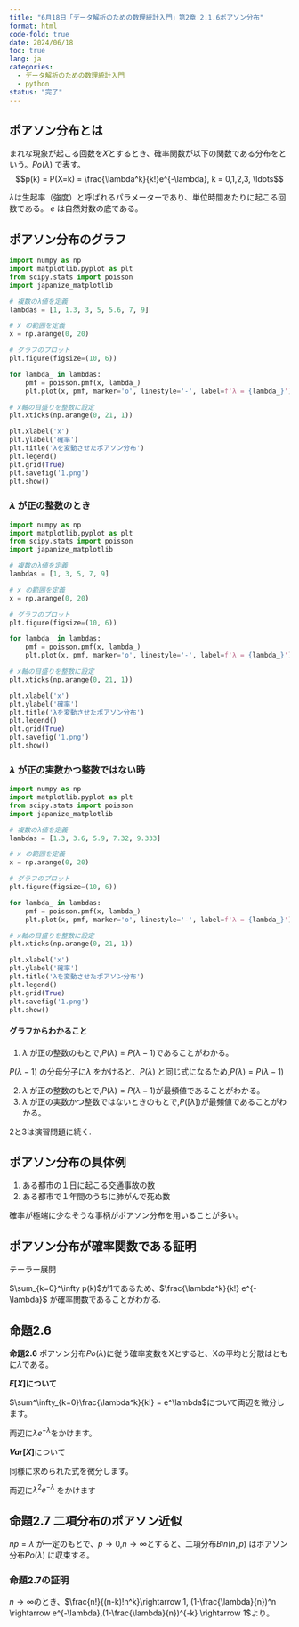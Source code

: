 ```yaml
---
title: "6月18日「データ解析のための数理統計入門」第2章 2.1.6ポアソン分布"
format: html
code-fold: true
date: 2024/06/18
toc: true
lang: ja
categories:
  - データ解析のための数理統計入門
  - python
status: "完了"
---
```


## ポアソン分布とは

まれな現象が起こる回数を$X$とするとき、確率関数が以下の関数である分布を\textbf{ポアソン分布}という。$Po(\lambda)$ で表す。
$$p(k) = P(X=k) = \frac{\lambda^k}{k!}e^{-\lambda}, k = 0,1,2,3, \ldots$$

$\lambda$は生起率（強度）と呼ばれるパラメーターであり、単位時間あたりに起こる回数である。
$e$ は自然対数の底である。

## ポアソン分布のグラフ

```python
import numpy as np
import matplotlib.pyplot as plt
from scipy.stats import poisson
import japanize_matplotlib

# 複数のλ値を定義
lambdas = [1, 1.3, 3, 5, 5.6, 7, 9]

# x の範囲を定義
x = np.arange(0, 20)

# グラフのプロット
plt.figure(figsize=(10, 6))

for lambda_ in lambdas:
    pmf = poisson.pmf(x, lambda_)
    plt.plot(x, pmf, marker='o', linestyle='-', label=f'λ = {lambda_}')

# x軸の目盛りを整数に設定
plt.xticks(np.arange(0, 21, 1))

plt.xlabel('x')
plt.ylabel('確率')
plt.title('λを変動させたポアソン分布')
plt.legend()
plt.grid(True)
plt.savefig('1.png')
plt.show()
```

### $\lambda$ が正の整数のとき

```python
import numpy as np
import matplotlib.pyplot as plt
from scipy.stats import poisson
import japanize_matplotlib

# 複数のλ値を定義
lambdas = [1, 3, 5, 7, 9]

# x の範囲を定義
x = np.arange(0, 20)

# グラフのプロット
plt.figure(figsize=(10, 6))

for lambda_ in lambdas:
    pmf = poisson.pmf(x, lambda_)
    plt.plot(x, pmf, marker='o', linestyle='-', label=f'λ = {lambda_}')

# x軸の目盛りを整数に設定
plt.xticks(np.arange(0, 21, 1))

plt.xlabel('x')
plt.ylabel('確率')
plt.title('λを変動させたポアソン分布')
plt.legend()
plt.grid(True)
plt.savefig('1.png')
plt.show()
```

### $\lambda$ が正の実数かつ整数ではない時

```python
import numpy as np
import matplotlib.pyplot as plt
from scipy.stats import poisson
import japanize_matplotlib

# 複数のλ値を定義
lambdas = [1.3, 3.6, 5.9, 7.32, 9.333]

# x の範囲を定義
x = np.arange(0, 20)

# グラフのプロット
plt.figure(figsize=(10, 6))

for lambda_ in lambdas:
    pmf = poisson.pmf(x, lambda_)
    plt.plot(x, pmf, marker='o', linestyle='-', label=f'λ = {lambda_}')

# x軸の目盛りを整数に設定
plt.xticks(np.arange(0, 21, 1))

plt.xlabel('x')
plt.ylabel('確率')
plt.title('λを変動させたポアソン分布')
plt.legend()
plt.grid(True)
plt.savefig('1.png')
plt.show()
```

#### グラフからわかること

1. $\lambda$ が正の整数のもとで,$P(\lambda)=P(\lambda-1)$であることがわかる。


\begin{align*}
    P(\lambda) &= \frac{\lambda^\lambda}{\lambda!} e^{-\lambda} \\
    P(\lambda-1) &= \frac{\lambda^{\lambda-1}}{(\lambda-1)!} e^{-\lambda}
\end{align*}
$P(\lambda-1)$ の分母分子に$\lambda$ をかけると、$P(\lambda)$ と同じ式になるため,$P(\lambda)=P(\lambda-1)$

2. $\lambda$ が正の整数のもとで,$P(\lambda)=P(\lambda-1)$が最頻値であることがわかる。
3. $\lambda$ が正の実数かつ整数ではないときのもとで,$P([\lambda])$が最頻値であることがわかる。

2と3は演習問題に続く.

## ポアソン分布の具体例
1. ある都市の１日に起こる交通事故の数
2. ある都市で１年間のうちに肺がんで死ぬ数

確率が極端に少なそうな事柄がポアソン分布を用いることが多い。

## ポアソン分布が確率関数である証明

テーラー展開

\begin{align*}
    e^\lambda &= 1 + x + x^2/ 2! + x^3/ 3! \ldots \\
    &= \sum_{k=0}^\infty \frac{x^k}{k!}
\end{align*}

\begin{align*}
    \sum_{k=0}^\infty p(k) &= \sum_{k=0}^\infty \frac{\lambda^k}{k!} e^{-\lambda} = e^{\lambda}e^{-\lambda} = 1
\end{align*}
$\sum_{k=0}^\infty p(k)$が1であるため、$\frac{\lambda^k}{k!} e^{-\lambda}$ が確率関数であることがわかる. 

## 命題2.6

**命題2.6** ポアソン分布$Po(\lambda)$に従う確率変数をXとすると、Xの平均と分散はともに$\lambda$である。

**$E[X]$について**

$\sum^\infty_{k=0}\frac{\lambda^k}{k!} = e^\lambda$について両辺を微分します。

\begin{equation*}
    \frac{d}{d\lambda}(e^\lambda)  = e^\lambda
\end{equation*}
\begin{align*}
    \frac{d}{d\lambda}(\sum^\infty_{k=0}\frac{\lambda^k}{k!}) &= \sum^\infty_{k=0}\frac{k\lambda^{k-1}}{k!} 
    = \sum^\infty_{k=1}\frac{k\lambda^{k-1}}{k!} 
\end{align*}
両辺に$\lambda e^{-\lambda}$をかけます。
\begin{equation*}
    e^\lambda \lambda e^{-\lambda} = \lambda
\end{equation*}
\begin{equation*}
    \sum^\infty_{k=1}\frac{k\lambda^{k-1}}{k!} \lambda e^{-\lambda} = \sum^\infty_{k=1}\frac{k\lambda^{k}}{k!} e^{-\lambda} = E[X]
\end{equation*}

**$Var[X]$**について

同様に求められた式を微分します。
  \begin{equation*}
    \sum_{k=1}^{\infty} k(k-1)\frac{\lambda^{k-2}}{k!} = e^\lambda
  \end{equation*}

  両辺に$\lambda^2 e^{-\lambda}$ をかけます
  \begin{equation*}
    \sum_{k=1}^{\infty} k(k-1)\frac{\lambda^{k}}{k!} e^{-\lambda} = \lambda^2
  \end{equation*}

  \begin{equation*}
    Var(X) = E[X(X-1)] + E[X]-(E[X])^2 = \lambda^2 +\lambda -\lambda^2 = \lambda
  \end{equation*}


## 命題2.7 二項分布のポアソン近似
$np=\lambda$ が一定のもとで、$p \rightarrow 0$,$n \rightarrow \infty$とすると、二項分布$Bin(n,p)$ はポアソン分布$Po(\lambda)$ に収束する。

### 命題2.7の証明

\begin{align*}
    \lim_{n \rightarrow \infty} {}_n \mathrm{C}_k p^k (1-p)^{n-k} &= \lim_{n \rightarrow \infty} \frac{n!}{(n-k)!k!} \left(\frac{\lambda}{n}\right)^k \left(1-\frac{\lambda}{n}\right)^{n-k} \\
    &= \lim_{n \rightarrow \infty} \frac{\lambda^k}{k!} \frac{n!}{(n-k)!n^k} \left(1-\frac{\lambda}{n}\right)^n \left(1-\frac{\lambda}{n}\right)^{-k} \\
    &= (\frac{k!}{\lambda^k}) e^{-\lambda}
\end{align*}

$n\rightarrow \infty$のとき、$\frac{n!}{(n-k)!n^k}\rightarrow 1, (1-\frac{\lambda}{n})^n \rightarrow e^{-\lambda},(1-\frac{\lambda}{n})^{-k} \rightarrow 1$より。